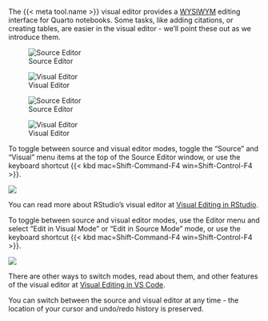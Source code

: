 The {{< meta tool.name >}} visual editor provides a [WYSIWYM](https://en.wikipedia.org/wiki/WYSIWYM) editing interface for Quarto notebooks. Some tasks, like adding citations, or creating tables, are easier in the visual editor - we'll point these out as we introduce them.

::: {.content-visible when-meta="tool.is_rstudio"}
::: {layout-ncol="2"}
![Source Editor](images/source-editor-rstudio.png){.border fig-alt="Screenshot of the file `index.qmd` open in the Source Editor. File shows line numbers and the raw markdown for inserting a figure and table."}

![Visual Editor](images/visual-editor-rstudio.png){.border fig-alt="Screenshot of the file `index.qmd` open in the Visual Editor. File shows a figure and table."}
:::
:::

::: {.content-visible when-meta="tool.is_vscode"}
::: {layout-ncol="2"}
![Source Editor](images/source-editor-vscode.png){.border fig-alt="Screenshot of the file `index.qmd` open in the Source Editor. File shows line numbers and the raw markdown for inserting a figure and table."}

![Visual Editor](images/visual-editor-vscode.png){fig-alt="Screenshot of the file `index.qmd` open in the Visual Editor. File shows a figure and table." .border}
:::
:::

::: {.content-visible when-meta="tool.is_rstudio"}
To toggle between source and visual editor modes, toggle the "Source" and "Visual" menu items at the top of the Source Editor window, or use the keyboard shortcut {{< kbd mac=Shift-Command-F4 win=Shift-Control-F4 >}}.

![](images/source-visual-buttons-rstudio.png){fig-alt="Screenshot of the Source Editor pane in RStudio. The Visual button in the toolbar at the top of the Editor pane is highlighted."}

You can read more about RStudio's visual editor at [Visual Editing in RStudio](/docs/visual-editor/index.qmd).
:::

::: {.content-visible when-meta="tool.is_vscode"}
To toggle between source and visual editor modes, use the Editor menu and select "Edit in Visual Mode" or "Edit in Source Mode" mode, or use the keyboard shortcut {{< kbd mac=Shift-Command-F4 win=Shift-Control-F4 >}}.

![](images/source-visual-menu-vscode.png){fig-alt="Screenshot of the Editor menu in VS Code. The 'Edit in Visual Mode' item in the '...' menu is highlighted."}

There are other ways to switch modes, read about them, and other features of the visual editor at [Visual Editing in VS Code](/docs/tools/vscode/visual-editor.qmd).
:::

You can switch between the source and visual editor at any time - the location of your cursor and undo/redo history is preserved.
